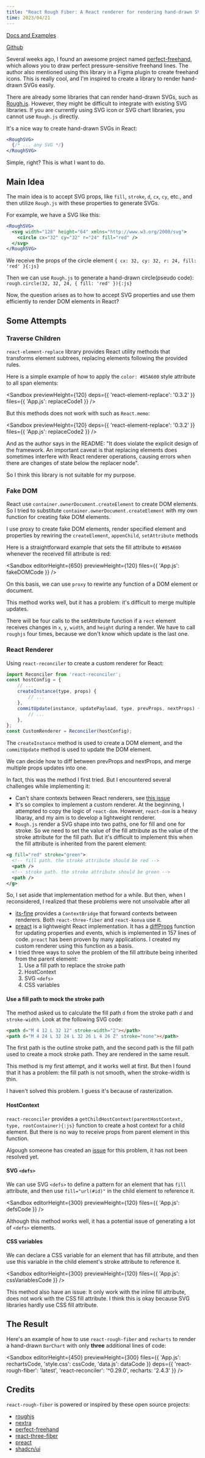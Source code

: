 ```yaml
---
title: "React Rough Fiber: A React renderer for rendering hand-drawn SVGs"
time: 2023/04/21
---
```



<ImageLink
  title="React Rough Fiber"
  desc="A React renderer for rendering hand-drawn SVGs."
  href="https://github.com/Bowen7/react-rough-fiber"
  img="https://user-images.githubusercontent.com/27432981/233581368-3b8bb5e1-5d18-48ff-b0ee-89d78abb7796.png"
/>

[Docs and Examples](https://react-rough-fiber.amind.app)

[Github](https://github.com/Bowen7/react-rough-fiber)

Several weeks ago, I found an awesome project named [perfect-freehand](https://github.com/steveruizok/perfect-freehand),
which allows you to draw perfect pressure-sensitive freehand lines.
The author also mentioned using this library in a Figma plugin to create freehand icons.
This is really cool, and I'm inspired to create a library to render hand-drawn SVGs easily.

There are already some libraries that can render hand-drawn SVGs, such as [Rough.js](https://roughjs.com/).
However, they might be difficult to integrate with existing SVG libraries.
If you are currently using SVG icon or SVG chart libraries, you cannot use `Rough.js` directly.

It's a nice way to create hand-drawn SVGs in React:

```jsx
<RoughSVG>
  {/* ... any SVG */}
</RoughSVG>
```

Simple, right? This is what I want to do.

## Main Idea

The main idea is to accept SVG props, like `fill`, `stroke`, `d`, `cx`, `cy`, etc.,
and then utilize `Rough.js` with these properties to generate SVGs.

For example, we have a SVG like this:

```jsx
<RoughSVG>
  <svg width="128" height="64" xmlns="http://www.w3.org/2000/svg">
    <circle cx="32" cy="32" r="24" fill="red" />
  </svg>
</RoughSVG>
```

We receive the props of the circle element `{ cx: 32, cy: 32, r: 24, fill: 'red' }{:js}`

Then we can use `Rough.js` to generate a hand-drawn circle(pseudo code): `rough.circle(32, 32, 24, { fill: 'red' }){:js}`

Now, the question arises as to how to accept SVG properties and use them efficiently to render DOM elements in React?

## Some Attempts

### Traverse Children

`react-element-replace` library provides React utility methods that transforms element subtrees, replacing elements following the provided rules.

Here is a simple example of how to apply the `color: #85A600` style attribute to all span elements:

<Sandbox
	previewHeight={120}
  deps={{ 'react-element-replace': '0.3.2' }}
  files={{
    'App.js': replaceCode1
  }}
/>

But this methods does not work with such as `React.memo`:

<Sandbox
	previewHeight={120}
  deps={{ 'react-element-replace': '0.3.2' }}
  files={{
    'App.js': replaceCode2
  }}
/>

And as the author says in the README: "It does violate the explicit design of the framework.
An important caveat is that replacing elements does sometimes interfere with React renderer operations, causing errors when there are changes of state below the replacer node".

So I think this library is not suitable for my purpose.

### Fake DOM

React use `container.ownerDocument.createElement` to create DOM elements.
So I tried to substitute `container.ownerDocument.createElement` with my own function for creating fake DOM elements.

I use proxy to create fake DOM elements,
render specified element and properties by rewiring the `createElement`, `appenChild`, `setAttribute` methods

Here is a straightforward example that sets the fill attribute to `#85A600` whenever the received fill attribute is red:

<Sandbox
	editorHeight={650}
	previewHeight={120}
  files={{
    'App.js': fakeDOMCode
  }}
/>

On this basis, we can use `proxy` to rewirte any function of a DOM element or document.

This method works well, but it has a problem: it's difficult to merge multiple updates.

There will be four calls to the setAttribute function if a `rect` element receives changes in `x`, `y`, `width`, and `height` during a render.
We have to call `roughjs` four times, because we don't know which update is the last one.

### React Renderer

Using `react-reconciler` to create a custom renderer for React:

``` js
import Reconciler from 'react-reconciler';
const hostConfig = {
	// ...
	createInstance(type, props) {
		// ...
	},
	commitUpdate(instance, updatePayload, type, prevProps, nextProps) {
		// ...
	},
};
const CustomRenderer = Reconciler(hostConfig);
```

The `createInstance` method is used to create a DOM element,
and the `commitUpdate` method is used to update the DOM element.

We can decide how to diff between prevProps and nextProps, and merge multiple props updates into one.

In fact, this was the method I first tried.
But I encountered several challenges while implementing it:

- Can't share contexts between React renderers, see [this issue](https://github.com/facebook/react/issues/17275)
- It's so complex to implement a custom renderer. At the beginning, I attempted to copy the logic of `react-dom`.
	However, `react-dom` is a heavy libaray, and my aim is to develop a lightweight renderer.
- `Rough.js` render a SVG shape into two paths, one for fill and one for stroke.
	So we need to set the value of the fill attribute as the value of the stroke attribute for the fill path.
	But it's difficult to implement this when the fill attribute is inherited from the parent element:

``` xml
<g fill="red" stroke="green">
  <!-- fill path. the stroke attribute should be red -->
  <path />
  <!-- stroke path. the stroke attribute should be green -->
  <path />
</g>
```

So, I set aside that implementation method for a while.
But then, when I reconsidered, I realized that these problems were not unsolvable after all

- [its-fine](https://www.npmjs.com/package/its-fine) provides a `ContextBridge` that forward contexts between renderers.
	Both `react-three-fiber` and `react-konva` use it.
- [preact](https://github.com/preactjs/preact) is a lightweight React implementation.
	It has a [diffProps](https://github.com/preactjs/preact/blob/master/src/diff/props.js) function for updating properties and events, which is implemented in 157 lines of code.
	`preact` has been proven by many applications. I created my custom renderer using this function as a basis.
- I tried three ways to solve the problem of the fill attribute being inherited from the parent element:
	1. Use a fill path to replace the stroke path
	2. HostContext
	3. SVG `<defs>`
	4. CSS variables

#### Use a fill path to mock the stroke path

The method asked us to calculate the fill path `d` from the stroke path `d` and `stroke-width`. Look at the following SVG code:

``` html
<path d="M 4 12 L 32 12" stroke-width="2"></path>
<path d="M 4 24 L 32 24 L 32 26 L 4 26 Z" stroke="none"></path>
```

The first path is the outline stroke path, and the second path is the fill path used to create a mock stroke path. They are rendered in the same result.

This method is my first attempt, and it works well at first. But then I found that it has a problem: the fill path is not smooth, when the stroke-width is thin.

I haven't solved this problem. I guess it's because of rasterization.

#### HostContext

`react-reconciler` provides a `getChildHostContext(parentHostContext, type, rootContainer){:js}` function to create a host context for a child element.
But there is no way to receive props from parent element in this function.

Algough someone has created an [issue](https://github.com/facebook/react/issues/24138) for this problem, it has not been resolved yet.

#### SVG `<defs>`

We can use SVG `<defs>` to define a pattern for an element that has `fill` attribute, and then use `fill="url(#id)"` in the child element to reference it.

<Sandbox
	editorHeight={300}
	previewHeight={120}
  files={{
    'App.js': defsCode
  }}
/>

Although this method works well, it has a potential issue of generating a lot of `<defs>` elements.

#### CSS variables

We can declare a CSS variable for an element that has fill attribute, and then use this variable in the child element's stroke attribute to reference it.

<Sandbox
	editorHeight={300}
	previewHeight={120}
  files={{
    'App.js': cssVariablesCode
  }}
/>

This method also have an issue: It only work with the inline fill attribute, does not work with the CSS fill attribute.
I think this is okay because SVG libraries hardly use CSS fill attribute.

## The Result

Here's an example of how to use `react-rough-fiber` and `recharts` to render a hand-drawn `BarChart` with only **three** additional lines of code:

<Sandbox
	editorHeight={450}
	previewHeight={300}
  files={{
    'App.js': rechartsCode,
		'style.css': cssCode,
		'data.js': dataCode
  }}
	deps={{
		'react-rough-fiber': 'latest',
  	'react-reconciler': '^0.29.0',
		recharts: '2.4.3'
	}}
/>

## Credits

`react-rough-fiber` is powered or inspired by these open source projects:

- [roughjs](https://github.com/rough-stuff/rough)
- [nextra](https://github.com/shuding/nextra)
- [perfect-freehand](https://github.com/steveruizok/perfect-freehand)
- [react-three-fiber](https://github.com/pmndrs/react-three-fiber)
- [preact](https://github.com/preactjs/preact)
- [shadcn/ui](https://github.com/shadcn/ui)
